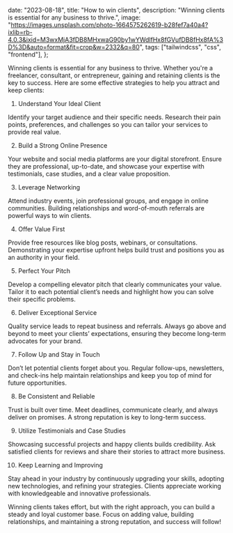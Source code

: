 

  date: "2023-08-18",
  title: "How to win clients",
  description:
    "Winning clients is essential for any business to thrive.",
  image:
    "https://images.unsplash.com/photo-1664575262619-b28fef7a40a4?ixlib=rb-4.0.3&ixid=M3wxMjA3fDB8MHxwaG90by1wYWdlfHx8fGVufDB8fHx8fA%3D%3D&auto=format&fit=crop&w=2332&q=80",
  tags: ["tailwindcss", "css", "frontend"],
};


Winning clients is essential for any business to thrive. Whether you're a freelancer, consultant, or entrepreneur, gaining and retaining clients is the key to success. Here are some effective strategies to help you attract and keep clients:

1. Understand Your Ideal Client

Identify your target audience and their specific needs. Research their pain points, preferences, and challenges so you can tailor your services to provide real value.

2. Build a Strong Online Presence

Your website and social media platforms are your digital storefront. Ensure they are professional, up-to-date, and showcase your expertise with testimonials, case studies, and a clear value proposition.

3. Leverage Networking

Attend industry events, join professional groups, and engage in online communities. Building relationships and word-of-mouth referrals are powerful ways to win clients.

4. Offer Value First

Provide free resources like blog posts, webinars, or consultations. Demonstrating your expertise upfront helps build trust and positions you as an authority in your field.

5. Perfect Your Pitch

Develop a compelling elevator pitch that clearly communicates your value. Tailor it to each potential client’s needs and highlight how you can solve their specific problems.

6. Deliver Exceptional Service

Quality service leads to repeat business and referrals. Always go above and beyond to meet your clients’ expectations, ensuring they become long-term advocates for your brand.

7. Follow Up and Stay in Touch

Don’t let potential clients forget about you. Regular follow-ups, newsletters, and check-ins help maintain relationships and keep you top of mind for future opportunities.

8. Be Consistent and Reliable

Trust is built over time. Meet deadlines, communicate clearly, and always deliver on promises. A strong reputation is key to long-term success.

9. Utilize Testimonials and Case Studies

Showcasing successful projects and happy clients builds credibility. Ask satisfied clients for reviews and share their stories to attract more business.

10. Keep Learning and Improving

Stay ahead in your industry by continuously upgrading your skills, adopting new technologies, and refining your strategies. Clients appreciate working with knowledgeable and innovative professionals.

Winning clients takes effort, but with the right approach, you can build a steady and loyal customer base. Focus on adding value, building relationships, and maintaining a strong reputation, and success will follow!

